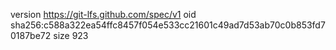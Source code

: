 version https://git-lfs.github.com/spec/v1
oid sha256:c588a322ea54ffc8457f054e533cc21601c49ad7d53ab70c0b853fd70187be72
size 923
